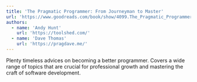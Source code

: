 ```yaml
---
title: 'The Pragmatic Programmer: From Journeyman to Master'
url: 'https://www.goodreads.com/book/show/4099.The_Pragmatic_Programmer'
authors:
  - name: 'Andy Hunt'
    url: 'https://toolshed.com/'
  - name: 'Dave Thomas'
    url: 'https://pragdave.me/'
---
```


Plenty timeless advices on becoming a better programmer. Covers a wide range of topics that are crucial for professional growth and mastering the craft of software development.
